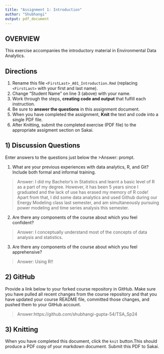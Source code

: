 ```yaml
---
title: "Assignment 1: Introduction"
author: "Shubhangi"
output: pdf_document
---
```


## OVERVIEW

This exercise accompanies the introductory material in Environmental Data Analytics. 

## Directions
1.  Rename this file `<FirstLast>_A01_Introduction.Rmd` (replacing `<FirstLast>` with your first and last name).
2.  Change "Student Name" on line 3 (above) with your name.
3.  Work through the steps, **creating code and output** that fulfill each instruction.
4.  Be sure to **answer the questions** in this assignment document.
5.  When you have completed the assignment, **Knit** the text and code into a single PDF file.
6.  After Knitting, submit the completed exercise (PDF file) to the appropriate assigment section on Sakai.


## 1) Discussion Questions
Enter answers to the questions just below the >Answer: prompt.

1. What are your previous experiences with data analytics, R, and Git? Include both formal and informal training.

> Answer: I did my Bachelor's in Statistics and learnt a basic level of R as a part of my degree. However, it has been 5 years since I graduated and the lack of use has erased my memory of R code! Apart from that, I did some data analytics and used Github during our Energy Modeling class last semester, and am simultaneously pursuing power modeling and time series analysis this semester.

2. Are there any components of the course about which you feel confident?

> Answer: I conceptually understand most of the concepts of data analysis and statistics.

3. Are there any components of the course about which you feel apprehensive?

> Answer: Using R!!

## 2) GitHub

Provide a link below to your forked course repository in GitHub. Make sure you have pulled all recent changes from the course repository and that you have updated your course README file, committed those changes, and pushed them to your GitHub account. 

> Answer:https://github.com/shubhangi-gupta-54/TSA_Sp24

## 3) Knitting
When you have completed this document, click the `knit` button.This should produce a PDF copy of your markdown document. Submit this PDF to Sakai. 


